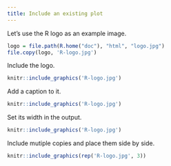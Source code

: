 ```yaml
---
title: Include an existing plot
---
```


Let's use the R logo as an example image.

```r
logo = file.path(R.home("doc"), "html", "logo.jpg")
file.copy(logo, 'R-logo.jpg')
```

Include the logo.

```r
knitr::include_graphics('R-logo.jpg')
```

Add a caption to it.

```r
knitr::include_graphics('R-logo.jpg')
```

Set its width in the output.

```r
knitr::include_graphics('R-logo.jpg')
```

Include mutiple copies and place them side by side.

```r
knitr::include_graphics(rep('R-logo.jpg', 3))
```

